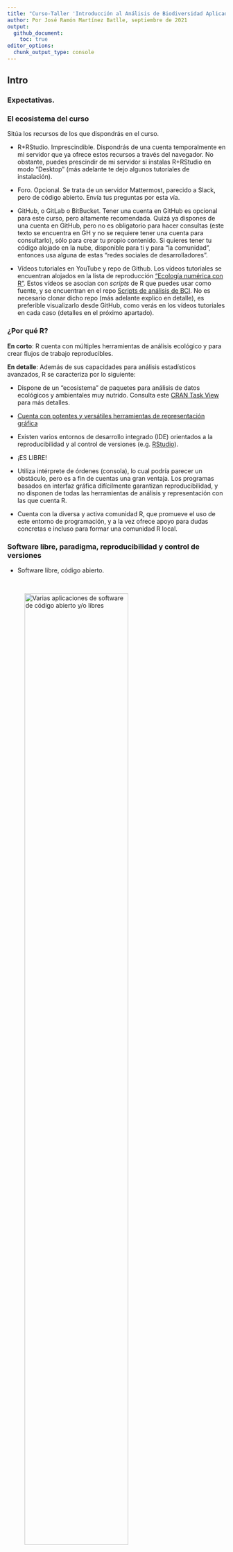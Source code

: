 ```yaml
---
title: "Curso-Taller 'Introducción al Análisis de Biodiversidad Aplicado con R' (202109)"
author: Por José Ramón Martínez Batlle, septiembre de 2021
output:
  github_document:
    toc: true
editor_options: 
  chunk_output_type: console
---
```


<!-- Este .md fue generado a partir del .Rmd homónimo. Edítese el .Rmd -->

## Intro

### Expectativas.


### El ecosistema del curso

Sitúa los recursos de los que dispondrás en el curso.

- R+RStudio. Imprescindible. Dispondrás de una cuenta temporalmente en mi servidor que ya ofrece estos recursos a través del navegador. No obstante, puedes prescindir de mi servidor si instalas R+RStudio en modo "Desktop" (más adelante te dejo algunos tutoriales de instalación).

- Foro. Opcional. Se trata de un servidor Mattermost, parecido a Slack, pero de código abierto. Envía tus preguntas por esta vía.

- GitHub, o GitLab o BitBucket. Tener una cuenta en GitHub es opcional para este curso, pero altamente recomendada. Quizá ya dispones de una cuenta en GitHub, pero no es obligatorio para hacer consultas (este texto se encuentra en GH y no se requiere tener una cuenta para consultarlo), sólo para crear tu propio contenido. Si quieres tener tu código alojado en la nube, disponible para ti y para "la comunidad", entonces usa alguna de estas "redes sociales de desarrolladores".

- Vídeos tutoriales en YouTube y repo de Github. Los vídeos tutoriales se encuentran alojados en la lista de reproducción ["Ecología numérica con R"](https://www.youtube.com/playlist?list=PLDcT2n8UzsCRDqjqSeqHI1wsiNOqpYmsJ). Estos vídeos se asocian con *scripts* de R que puedes usar como fuente, y se encuentran en el repo [Scripts de análisis de BCI](https://github.com/biogeografia-master/scripts-de-analisis-BCI). No es necesario clonar dicho repo (más adelante explico en detalle), es preferible visualizarlo desde GitHub, como verás en los vídeos tutoriales en cada caso (detalles en el próximo apartado). 

### ¿Por qué R?

**En corto**: R cuenta con múltiples herramientas de análisis ecológico y para crear flujos de trabajo reproducibles.

**En detalle**: Además de sus capacidades para análisis estadísticos avanzados, R se caracteriza por lo siguiente:

  - Dispone de un "ecosistema" de paquetes para análisis de datos ecológicos y ambientales muy nutrido. Consulta este [CRAN Task View](https://cran.r-project.org/web/views/Environmetrics.html) para más detalles.

  - [Cuenta con potentes y versátiles herramientas de representación gráfica](https://www.r-graph-gallery.com/)

  - Existen varios entornos de desarrollo integrado (IDE) orientados a la reproducibilidad y al control de versiones (e.g. [RStudio](https://rstudio.com/)).
  
  - ¡ES LIBRE\!
  
  - Utiliza intérprete de órdenes (consola), lo cual podría parecer un obstáculo, pero es a fin de cuentas una gran ventaja. Los programas basados en interfaz gráfica difícilmente garantizan reproducibilidad, y no disponen de todas las herramientas de análisis y representación con las que cuenta R.
  
  - Cuenta con la diversa y activa comunidad R, que promueve el uso de este entorno de programación, y a la vez ofrece apoyo para dudas concretas e incluso para formar una comunidad R local.

### Software libre, paradigma, reproducibilidad y control de versiones

- Software libre, código abierto.

<br>

![Varias aplicaciones de software de código abierto y/o libres](img/os-apps-01.png){width=75%}

<br>

![ODK](img/os-apps-02.png){width=75%}

<br>

- Programación orientada a objetos.

- **Demo**. Un vistazo rápido a R y a la IDE RStudio (¿Qué es R?).

- Reproducibilidad (Markdown, cuadernos RMarkdown).

<br>

<figure>
<img src="img/wickham-against-gui.png" width="60%"/>
<figcaption>Why program in R?</figcaption>
</figure>

<br>

![Reproducibilidad y preproducibilidad 1](img/share-code-repro-01.png){width=75%}

<br>

![Reproducibilidad y preproducibilidad 2](img/share-code-repro-02.png){width=75%}

<br>

![Tarjeta perforada](img/share-code-repro-03.png){width=75%}

<br>

- **Demo**. Probemos un sencillo ejemplo para demostrar la utilidad de los cuadernos RMD de dos formas distintas:

  - Desde cero.
  
  - Usando un repo preexistente alojado en GitHub.

- Control de versiones (Git, GitHub).

<br>

![http://phdcomics.com/comics/archive_print.php?comicid=1531](img/version-control.jpg){width=50%}

<br>

- ¿Para qué me sirve la cuenta de GitHub?

  - En mis clases en la UASD son imprescindibles, aunque en este curso es sólo "recomendada".
  
  - **Demo**: Iniciar sesión en GitHub > Buscar repo > Fork > Clone > [Identificarme] > Commit > Push > Ver cambios

### ¿Cómo instalar R y RStudio?

Dispondrás de una cuenta temporalmente en mi servidor RStudio, por lo que no necesitas instalar R+Rstudio en tu máquina mientras dure el curso. No obstante, si quieres instalar R+RStudio por tu cuenta, te vendrá bien para el futuro si planeas seguir usando este entorno de programación. La versión más reciente de R es la 4, pero versiones >3, como la 3.6, funcionan igualmente bien.

Te transcribo a continuación algunos punteros de vídeos-tutoriales recientes que explican cómo instalarlos a ambos. Lógicamente, la instalación es diferente según el sistema operativo, pero mi recomendación más importante es la siguiente: **sólo instala programas que procedan de fuentes confianza**. El repositorio oficial de R se llama [CRAN](https://cran.r-project.org/).

  - Linux, GNU/Linux o whatever. Lee en el CRAN, pero también [este vídeo](https://www.youtube.com/watch?v=RDUED5LHEfE) lo explica (no sé si sea el más didáctico, pero es reciente y completo). Puedo ofrecer soporte sobre cómo instalar en este sistema operativo (los puristas dicen que no es un sistema operativo).
  
  - Windows. En el CRAN encontrarás la instalación, y [este vídeo](https://www.youtube.com/watch?v=h2IPWVXaUuU) me pareció completo. No puedo ofrecer soporte sobre cómo instalar R en este sistema operativo, aunque quizá puedo aportar ideas generales.
  
  - macOS. No puedo sugerir nada aquí, así que mejor buscar opciones por tu propia cuenta. En todo caso, la [página del CRAN](https://cran.r-project.org/bin/macosx/) sobre cómo instalar en macOS luce detallada
  
  - Si tienes experiencia en contenedores, prueba con Docker. Esta opción tiene múltiples ventajas, como por ejemplo: 1) No tienes que pelearte con el infierno de las dependencias; 2) Normalmente, las imágenes de Docker de R incorporan de serie varios paquetes muy populares; 3) Dispondrás de RStudio Server y, dependiendo de la imagen que descargues, del servidor Shiny.


### La obtención de certificado, en cuatro pasos

1. Elige una familia de plantas de entre éstas: Annonaceae, Apocynaceae, Arecaceae, Burseraceae, Chrysobalanaceae, Clusiaceae, Euphorbiaceae, Fabaceae-caesalpinioideae, Fabaceae-mimosoideae, Fabaceae-papilionoideae, Lauraceae, Malvaceae, Melastomataceae, Meliaceae, Moraceae, Myrsinaceae, Myrtaceae, Piperaceae, Rubiaceae, Rutaceae, Salicaceae, Sapindaceae, Sapotaceae, Urticaceae. Asimismo Elige al menos uno de estos análisis : análisis de agrupamiento (*cluster analysis*), análisis de ordenación, análisis de diversidad. Informa al profesor (por foro o correo) para evitar de tu elección y espera aprobación.

2. Aplícale, mediante script, el análisis elegido a la familia elegida. Guarda el script, es un entregable. Nota: tu script lo ejecutaré, así que debe ser reproducible.

3. Escribe un resumen de 250 palabras (máximo recomendado), que resuma lo siguiente: qué responde tu análisis, cómo lo hiciste, qué obtuviste y qué perspectivas abre. Usa el formato que prefieras: RMarkdown, Markdown, TeX, o usa los procesadores de texto tradicionales LibreOffice Writer, Microsoft Word. Me interesa el contenido, no el formato. No es necesario añadir figuras ni tablas al resumen, porque las veré al reproducir tu script.

4. Envía el script reproducible y el texto a mi dirección de correo, o por el foro.

## Análisis de biodiversidad

### La parcela permanente de 50-ha de árboles de Barro Colorado Island (BCI).

Para obtener resultados empíricos consistentes, se necesitan datos de comunidad y ambientales de calidad. El [conjunto de datos de BCI](http://ctfs.si.edu/webatlas/datasets/bci) es idóneo en este sentido, puesto que dispone de múltiples variables ambientales e información de la comunidad basada en repetidos censos desde la década de los 80 del siglo XX (Condit, 1998; Hubbel et al., 1999; Hubbel et al., 2005). Los datos están bien documentados y contienen todas las variables necesarias para cualquier análisis de ecología numérica.

Puedes consultar más en estos vídeos.

* [Vídeo (versión en español): Un vistazo a la ciencia y los cientificos que trabajan en la isla de Barro Colorado](https://www.youtube.com/watch?v=bN54RGtxFeM)

* [Vídeo (versión original en inglés): Barro Colorado Island: BCI - Official Video - Smithsonian Tropical Research Institute in Panama](https://www.youtube.com/watch?v=tRGG-XmNMhk)

* [Vídeo: Datos censales parcela permanente 50 ha árboles BCI, explicado por el tali](https://www.youtube.com/watch?v=Hm6yO_V6NUY&list=PLDcT2n8UzsCRDqjqSeqHI1wsiNOqpYmsJ&index=1)

### Una rápida intro a R

- Objetos en R. Creé [este tutorial](https://geofis.shinyapps.io/tutorial1/) hace ya algún tiempo, pero pienso que sigue siendo útil. **Demo** en vivo.

### Análisis exploratorio de datos (AED). ¿Por qué? Matrices de comunidad y ambiental.

![*The Datasaurus Dozen*. Aunque diferentes en apariencia, cada conjunto de datos tiene el mismo resumen estadístico (media, desviación estándar y correlación de Pearson) a dos posiciones decimales. Fuente: https://www.autodesk.com/research/publications/same-stats-different-graphs](img/eda-importance.png){width=75%}

<br>

- **Demo**. Exploremos los datos. [Vídeo: Crear script de análisis para generar objetos, tales como tablas de R y gráficos (por ejemplo, gráficos de mosaico, gráficos de dispersión), e insertarlos en documento de manuscrito formato RMarkdown (análisis exploratorio de datos). T39:19](https://www.youtube.com/watch?v=vRWoqzJrnk4&list=PLDcT2n8UzsCRDqjqSeqHI1wsiNOqpYmsJ&index=4)

<br>

> En el vídeo tutorial, así como en los siguientes, verás que me refiero a scripts que disponen de dos versiones cada uno: una versión Markdown (archivo `.md`) y una versión R (archivo `.R`). Utiliza la versión *Ra*" del archivo`.R` para copiar código, pegarlo en R y reproducir los análisis. Utiliza el archivo `.md` para ver el resultado "tejido" que obtendrías al ejecutar cada script.

- [Vídeo sugerido: Tutorial de `tidyverse`. Este vídeo tiene finalidad didáctica. Los análisis mostrados en éste son sólo demostrativos. En otros vídeos si ejecutaré análisis que podrían serte útiles en tu manuscrito, aplicando lo mostrado en este tutorial. T1:48:09](https://www.youtube.com/watch?v=YiUmteAbLt8&list=PLDcT2n8UzsCRDqjqSeqHI1wsiNOqpYmsJ&index=5)

- **Demo** [Vídeo sugerido: Cómo crear mapas de riqueza y abundancia global y de mi familia de plantas asignada. En este vídeo, verás cómo crear mapas interactivos y estáticos de abundancia y riqueza, que podrás insertar en tu manuscrito. T35:31](https://www.youtube.com/watch?v=okMDGdgQ1EM&list=PLDcT2n8UzsCRDqjqSeqHI1wsiNOqpYmsJ&index=6)
      
- [Vídeo sugerido: Cómo crear mapas de variables ambientales. T27:37](https://www.youtube.com/watch?v=qe7qD03n0jI&list=PLDcT2n8UzsCRDqjqSeqHI1wsiNOqpYmsJ&index=7)
      
- **Demo** [Vídeo sugerido: Cómo realizar análisis y paneles de correlación entre variables ambientales. T40:39](https://www.youtube.com/watch?v=xfKGOWNyJVc&list=PLDcT2n8UzsCRDqjqSeqHI1wsiNOqpYmsJ&index=8)
      
- [Vídeo sugerido: Mapas de variables ambientales **por lotes**. T15:33](https://www.youtube.com/watch?v=SNYhP5mqlTQ&list=PLDcT2n8UzsCRDqjqSeqHI1wsiNOqpYmsJ&index=9)


### Medidas de asociación: distancia.


### Análisis de agrupamiento (cluster analysis).


### Análisis de ordenación.


### Análisis de diversidad.


### Hacia dónde va el análisis de biodiversidad.


### Referencias

1. Repo de *scripts*, que dispone de un DOI, el cual puedes usar para referirlo:  [![DOI](https://zenodo.org/badge/303678546.svg)](https://zenodo.org/badge/latestdoi/303678546), o puedes usar esta [entrada BibTeX](https://github.com/biogeografia-master/scripts-de-analisis-BCI#entrada-bibtex)

2. Manual de referencia (en inglés), para dudas específicas: Borcard, D., Gillet, F., & Legendre, P. (2018). **Numerical ecology with R**. Springer.